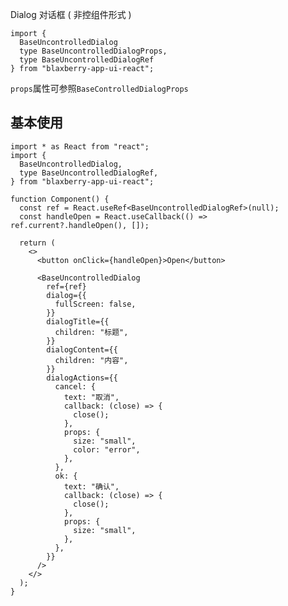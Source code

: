 
<Meta of={Stories} />

<Title>\<BaseUncontrolledDialog></Title>

<Subtitle>Dialog 对话框 ( 非控组件形式 )</Subtitle>

```tsx
import {
  BaseUncontrolledDialog
  type BaseUncontrolledDialogProps,
  type BaseUncontrolledDialogRef
} from "blaxberry-app-ui-react";
```

`props`属性可参照`BaseControlledDialogProps`

## 基本使用

<Story of={Stories.ExampleBase} />

```tsx
import * as React from "react";
import {
  BaseUncontrolledDialog,
  type BaseUncontrolledDialogRef,
} from "blaxberry-app-ui-react";

function Component() {
  const ref = React.useRef<BaseUncontrolledDialogRef>(null);
  const handleOpen = React.useCallback(() => ref.current?.handleOpen(), []);

  return (
    <>
      <button onClick={handleOpen}>Open</button>

      <BaseUncontrolledDialog
        ref={ref}
        dialog={{
          fullScreen: false,
        }}
        dialogTitle={{
          children: "标题",
        }}
        dialogContent={{
          children: "内容",
        }}
        dialogActions={{
          cancel: {
            text: "取消",
            callback: (close) => {
              close();
            },
            props: {
              size: "small",
              color: "error",
            },
          },
          ok: {
            text: "确认",
            callback: (close) => {
              close();
            },
            props: {
              size: "small",
            },
          },
        }}
      />
    </>
  );
}
```
